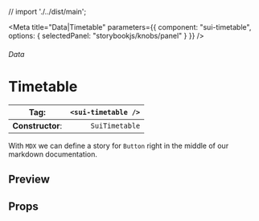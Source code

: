 
// import './../dist/main';

<Meta
	title="Data|Timetable"
	parameters={{
		component: "sui-timetable",
		options: { selectedPanel: "storybookjs/knobs/panel" }
	}}
/>

###### Data

# Timetable

| **Tag**:         | `<sui-timetable />` |
| ---------------- | ------------------: |
| **Constructor**: |      `SuiTimetable` |

With `MDX` we can define a story for `Button` right in the middle of our
markdown documentation.

## Preview

## Props
